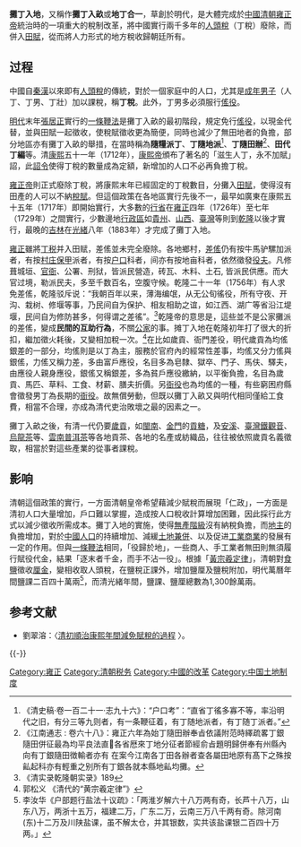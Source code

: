 '''攤丁入地'''，又稱作'''攤丁入畝'''或'''地丁合一'''，草創於明代，是大體完成於[[中國|中國]][[清朝|清朝]][[雍正帝|雍正帝]]統治時的一項重大的稅制改革，將中國實行兩千多年的[[人頭稅|人頭稅]]（丁稅）廢除，而併入[[田賦|田賦]]，從而將人力形式的地方稅收歸朝廷所有。

==过程==
中國自[[秦|秦]][[漢|漢]]以來即有[[人頭稅|人頭稅]]的傳統，對於一個家庭中的人口，尤其是[[成年|成年]][[男子|男子]]（人丁、丁男、丁壯）加以課稅，稱'''丁稅'''。此外，丁男多必須服行[[傜役|傜役]]。

[[明代|明代]]末年[[張居正|張居正]]實行的[[一條鞭法|一條鞭法]]是攤丁入畝的最初階段，規定免行[[傜役|傜役]]，以現金代替，並與田賦一起徵收，使稅賦徵收更為簡便，同時也減少了無田地者的負擔，部分地區亦有攤丁入畝的舉措，在當時稱為'''隨糧派丁'''、'''丁隨地派'''<ref>《清史稿·卷一百二十一·志九十六》：“户口考”：“直省丁徭多寡不等，率沿明代之旧，有分三等九则者，有一条鞭征着，有丁随地派者，有丁随丁派者。”</ref>、'''丁隨田辦'''<ref>《江南通志 : 卷六十八》：雍正六年為始丁隨田辦奉㫖依議附范時繹疏畧丁銀隨田併征最為均平良法直𨽻各省厯來丁地分征者節經俞㫖題明歸併奉有州縣內向有丁銀隨田徴輸者亦有 在案今江南各丁田各辦者查各屬田地原有髙下之殊按畆起科亦有輕重之别所有丁銀各就本縣地畆均攤。</ref>、'''田代丁編'''等。清[[康熙|康熙]]五十一年（1712年），[[康熙帝|康熙帝]]頒布了著名的「滋生人丁，永不加賦」詔，此[[詔令|詔令]]使得丁稅的數量成為定額，新增加的人口不必再負擔丁稅。

[[雍正帝|雍正帝]]則正式廢除丁稅，將康熙末年已經固定的丁稅數目，分攤入[[田賦|田賦]]，使得沒有田產的人可以不納[[稅賦|稅賦]]。但這個政策在各地區實行先後不一，最早如廣東在康熙五十五年（1717年）即開始實行，大多數的[[行省|行省]]在[[雍正|雍正]]四年（1726年）至七年（1729年）之間實行，少數邊地[[行政區|行政區]]如[[貴州|貴州]]、[[山西|山西]]、[[臺灣|臺灣]]等則到[[乾隆|乾隆]]以後才實行，最晚的[[吉林|吉林]]在[[光緒|光緒]]八年（1883年）才完成了攤丁入地。

[[雍正|雍正]]雖將[[丁税|丁税]]并入田赋，差傜並未完全廢除。各地鄉村，[[繇役|差傜]]仍有按牛馬驴騾加派者，有按[[村庄|村庄]][[保甲|保甲]]派者，有按[[户口|户口]]科者，间亦有按地亩科者，依然徵發[[役夫|役夫]]。凡修葺城垣、[[官衙|官衙]]、公署、刑狱，皆派民營造，砖瓦、木料、土石, 皆派民供應。而大官过境，勒派民夫，多至千数百名，空腹守候。乾隆二十一年（1756年）有人求免差傜，乾隆驳斥说：“我朝百年以来，薄海编氓，从无公旬徭役，所有守夜、开沟、栽树、修堰等事，乃民间自为保护、相友相助之谊，如江西、湖广等省沿江堤堰，民间自为修防甚多，何得谓之差徭”。<ref>《清实录乾隆朝实录》189</ref>乾隆帝的意思是，這些並不是公家攤派的差傜，變成'''民間的互助行為'''，不關[[公家|公家]]的事。摊丁入地在乾隆初年打了很大的折扣，繼加徵火耗後，又變相加稅一次。<ref>郭松义 《清代的“黄宗羲定律”》</ref>在比如歲貢、衙門差役，明代歲貢為均傜銀差的一部分，均傜則是以丁為主，服務於官府內的經常性差事，均傜又分力傜與銀傜，力傜又稱力差，多由富戶應役，名目多為皂隸、獄卒、門子、馬伕、驛夫，由應役人親身應役，銀傜又稱銀差，多為貧戶應役繳納，以平衡負擔，名目為歲貢、馬匹、草料、工食、材薪、膳夫折價。另[[衙役|衙役]]也為均傜的一種，有些窮困府縣會徵發男丁為長期的[[衙役|衙役]]。故無償勞動，但既以攤丁入畝又與明代相同僅給工食費，相當不合理，亦成為清代吏治敗壞之最的因素之一。

攤丁入畝之後，有清一代仍要[[朝貢|歲貢]]，如[[閩南|閩南]]、[[金門|金門]]的[[貢糖|貢糖]]，及[[安溪|安溪]]、[[臺灣|臺灣]][[鐵觀音|鐵觀音]]、[[烏龍茶|烏龍茶]]等、[[雲南|雲南]][[普洱茶|普洱茶]]等各地貢茶、各地的名產或紡織品，往往被依照歲貢名義徵取，相當於對這些產業的從事者課稅。

==影响==
清朝這個政策的實行，一方面清朝皇帝希望藉減少賦稅而展現「仁政」，一方面是清初人口大量增加，戶口難以掌握，造成按人口稅收計算增加困難，因此採行此方式以減少徵收所需成本。攤丁入地的實施，使得[[無產階級|無產階級]]沒有納稅負擔，而[[地主|地主]]的負擔增加，對於[[中國人口|中國人口]]的持續增加、減緩[[土地兼併|土地兼併]]、以及促进[[工業|工業]][[商業|商業]]的發展有一定的作用。但與[[一條鞭法|一條鞭法]]相同，「役歸於地」，一些商人、手工業者無田則無須履行賦役代金，結果「逐末者千金，而手不沾一役」。根據「[[黃宗羲定律|黃宗羲定律]]」，清朝對[[食鹽|食鹽]]徵收[[厘金|厘金]]，變相收取人頭稅，在鹽稅正課外，增加鹽厘及鹽稅附加，明代萬曆年間鹽課二百四十萬兩<ref>李汝华《户部题行盐法十议疏》：「两淮岁解六十八万两有奇，长芦十八万，山东八万，两浙十五万，福建二万，广东二万，云南三万八千两有奇。除河南(东)十二万及川陕盐课，虽不解太仓，并其银数，实共该盐课银二百四十万两。」</ref>，而清光緒年間，鹽課、鹽厘總數為1,300餘萬兩。

== 参考文献 ==
{{Reflist}}
*劉翠溶：〈[http://idv.sinica.edu.tw/ectjliu/%E5%8A%89%E7%BF%A0%E6%BA%B6%E5%AD%B8%E8%A1%93%E8%91%97%E4%BD%9C/W5-%E7%B6%93%E6%BF%9F%E5%8F%B21pdf/1967%E9%A0%86%E5%88%9D%E9%A0%86%E5%BA%B7%E7%86%99%E5%B9%B4%E9%96%93%E6%B8%9B%E5%85%8D%E8%B3%A6%E7%A8%85%E7%9A%84%E9%81%8E%E7%A8%8B.pdf 清初順治康熙年間減免賦稅的過程] {{Wayback|url=http://idv.sinica.edu.tw/ectjliu/%E5%8A%89%E7%BF%A0%E6%BA%B6%E5%AD%B8%E8%A1%93%E8%91%97%E4%BD%9C/W5-%E7%B6%93%E6%BF%9F%E5%8F%B21pdf/1967%E9%A0%86%E5%88%9D%E9%A0%86%E5%BA%B7%E7%86%99%E5%B9%B4%E9%96%93%E6%B8%9B%E5%85%8D%E8%B3%A6%E7%A8%85%E7%9A%84%E9%81%8E%E7%A8%8B.pdf |date=20160304101508 }}〉。
{{-}}
{{清朝歷史事件}}

[[Category:雍正|Category:雍正]]
[[Category:清朝税务|Category:清朝税务]]
[[Category:中國的改革|Category:中國的改革]]
[[Category:中国土地制度|Category:中国土地制度]]